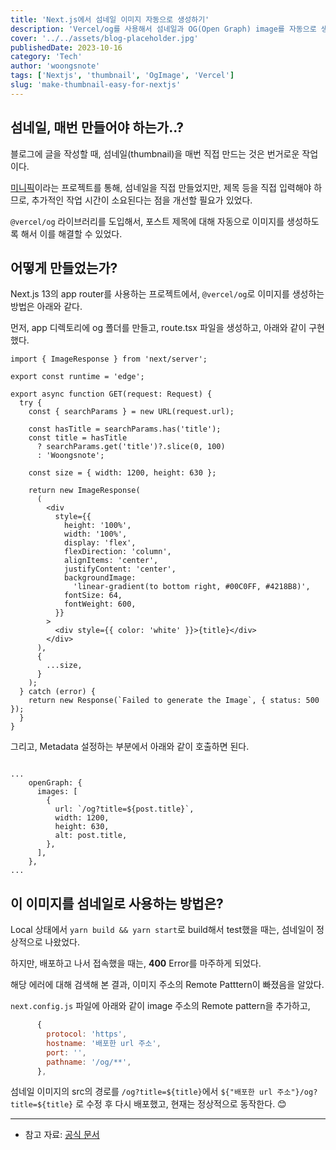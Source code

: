 ```yaml
---
title: 'Next.js에서 섬네일 이미지 자동으로 생성하기'
description: 'Vercel/og를 사용해서 섬네일과 OG(Open Graph) image를 자동으로 생성하는 방법'
cover: '../../assets/blog-placeholder.jpg'
publishedDate: 2023-10-16
category: 'Tech'
author: 'woongsnote'
tags: ['Nextjs', 'thumbnail', 'OgImage', 'Vercel']
slug: 'make-thumbnail-easy-for-nextjs'
---
```


## 섬네일, 매번 만들어야 하는가..?

블로그에 글을 작성할 때, 섬네일(thumbnail)을 매번 직접 만드는 것은 번거로운 작업이다.

[미니픽](https://mini-pick.vercel.app)이라는 프로젝트를 통해, 섬네일을 직접 만들었지만, 제목 등을 직접 입력해야 하므로, 추가적인 작업 시간이 소요된다는 점을 개선할 필요가 있었다.

`@vercel/og` 라이브러리를 도입해서, 포스트 제목에 대해 자동으로 이미지를 생성하도록 해서 이를 해결할 수 있었다.

## 어떻게 만들었는가?

Next.js 13의 app router를 사용하는 프로젝트에서, `@vercel/og`로 이미지를 생성하는 방법은 아래와 같다.

먼저, app 디렉토리에 og 폴더를 만들고, route.tsx 파일을 생성하고, 아래와 같이 구현했다.

```tsx
import { ImageResponse } from 'next/server';

export const runtime = 'edge';

export async function GET(request: Request) {
  try {
    const { searchParams } = new URL(request.url);

    const hasTitle = searchParams.has('title');
    const title = hasTitle
      ? searchParams.get('title')?.slice(0, 100)
      : 'Woongsnote';

    const size = { width: 1200, height: 630 };

    return new ImageResponse(
      (
        <div
          style={{
            height: '100%',
            width: '100%',
            display: 'flex',
            flexDirection: 'column',
            alignItems: 'center',
            justifyContent: 'center',
            backgroundImage:
              'linear-gradient(to bottom right, #00C0FF, #4218B8)',
            fontSize: 64,
            fontWeight: 600,
          }}
        >
          <div style={{ color: 'white' }}>{title}</div>
        </div>
      ),
      {
        ...size,
      }
    );
  } catch (error) {
    return new Response(`Failed to generate the Image`, { status: 500 });
  }
}
```

그리고, Metadata 설정하는 부분에서 아래와 같이 호출하면 된다.

```tsx

...
    openGraph: {
      images: [
        {
          url: `/og?title=${post.title}`,
          width: 1200,
          height: 630,
          alt: post.title,
        },
      ],
    },
...

```

## 이 이미지를 섬네일로 사용하는 방법은?

Local 상태에서 `yarn build && yarn start`로 build해서 test했을 때는, 섬네일이 정상적으로 나왔었다.

하지만, 배포하고 나서 접속했을 때는, **400** Error를 마주하게 되었다.

해당 에러에 대해 검색해 본 결과, 이미지 주소의 Remote Patttern이 빠졌음을 알았다.

`next.config.js` 파일에 아래와 같이 image 주소의 Remote pattern을 추가하고,

```js
      {
        protocol: 'https',
        hostname: '배포한 url 주소',
        port: '',
        pathname: '/og/**',
      },
```

섬네일 이미지의 src의 경로를 `/og?title=${title}`에서 `${"배포한 url 주소"}/og?title=${title}` 로 수정 후 다시 배포했고, 현재는 정상적으로 동작한다. 😊

---

- 참고 자료: [공식 문서](https://vercel.com/docs/functions/edge-functions/og-image-generation)
